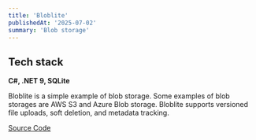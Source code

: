```yaml
---
title: 'Bloblite'
publishedAt: '2025-07-02'
summary: 'Blob storage'
---
```


## Tech stack

**C#, .NET 9, SQLite**

Bloblite is a simple example of blob storage. Some examples of blob storages are AWS S3 and Azure Blob storage. Bloblite supports versioned file uploads, soft deletion, and metadata tracking. 

[Source Code](https://github.com/noahwhlim/bloblite)

